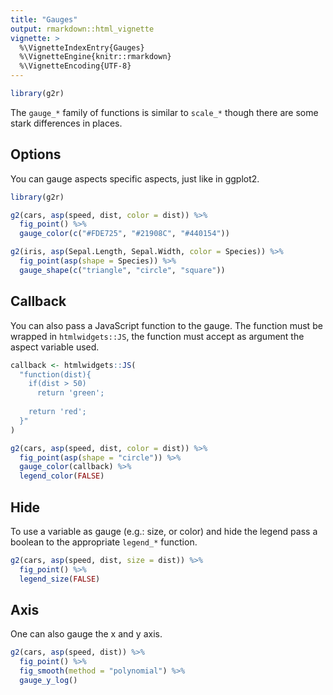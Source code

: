 ```yaml
---
title: "Gauges"
output: rmarkdown::html_vignette
vignette: >
  %\VignetteIndexEntry{Gauges}
  %\VignetteEngine{knitr::rmarkdown}
  %\VignetteEncoding{UTF-8}
---
```


```r
library(g2r)
```

The `gauge_*` family of functions is similar to `scale_*` though there are some stark differences in places.

## Options

You can gauge aspects specific aspects, just like in ggplot2.

```r
library(g2r)

g2(cars, asp(speed, dist, color = dist)) %>% 
  fig_point() %>% 
  gauge_color(c("#FDE725", "#21908C", "#440154"))
```

```r
g2(iris, asp(Sepal.Length, Sepal.Width, color = Species)) %>% 
  fig_point(asp(shape = Species)) %>% 
  gauge_shape(c("triangle", "circle", "square"))
```

## Callback

You can also pass a JavaScript function to the gauge. The function must be wrapped in `htmlwidgets::JS`, the function must accept as argument the aspect variable used.

```r
callback <- htmlwidgets::JS(
  "function(dist){
    if(dist > 50)
      return 'green';
    
    return 'red';
  }"
)

g2(cars, asp(speed, dist, color = dist)) %>% 
  fig_point(asp(shape = "circle")) %>% 
  gauge_color(callback) %>% 
  legend_color(FALSE)
```

## Hide

To use a variable as gauge (e.g.: size, or color) and hide the legend pass a boolean to the appropriate `legend_*` function.

```r
g2(cars, asp(speed, dist, size = dist)) %>% 
  fig_point() %>% 
  legend_size(FALSE)
```

## Axis

One can also gauge the x and y axis.

```r
g2(cars, asp(speed, dist)) %>% 
  fig_point() %>%
  fig_smooth(method = "polynomial") %>%  
  gauge_y_log()
```
